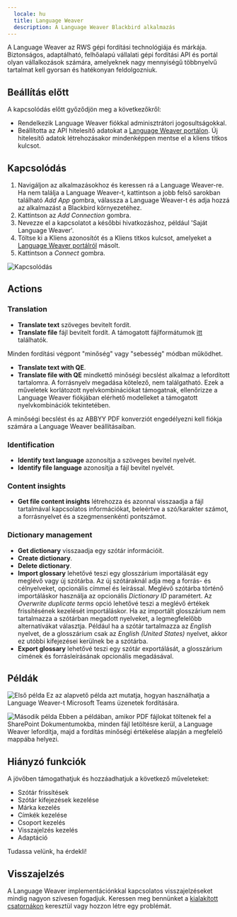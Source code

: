 ```yaml
---
  locale: hu
  title: Language Weaver
  description: A Language Weaver Blackbird alkalmazás
---
```


<LinkCard title="Megtekintés a Githubon" target="_blank" href="https://github.com/bb-io/LanguageWeaver" icon="github" />

A Language Weaver az RWS gépi fordítási technológiája és márkája. Biztonságos, adaptálható, felhőalapú vállalati gépi fordítási API és portál olyan vállalkozások számára, amelyeknek nagy mennyiségű többnyelvű tartalmat kell gyorsan és hatékonyan feldolgozniuk.

## Beállítás előtt

A kapcsolódás előtt győződjön meg a következőkről:

- Rendelkezik Language Weaver fiókkal adminisztrátori jogosultságokkal.
- Beállította az API hitelesítő adatokat a [Language Weaver portálon](https://portal.languageweaver.com/settings/api-credentials). Új hitelesítő adatok létrehozásakor mindenképpen mentse el a kliens titkos kulcsot.

## Kapcsolódás

1. Navigáljon az alkalmazásokhoz és keressen rá a Language Weaver-re. Ha nem találja a Language Weaver-t, kattintson a jobb felső sarokban található _Add App_ gombra, válassza a Language Weaver-t és adja hozzá az alkalmazást a Blackbird környezetéhez.
2. Kattintson az _Add Connection_ gombra.
3. Nevezze el a kapcsolatot a későbbi hivatkozáshoz, például 'Saját Language Weaver'.
4. Töltse ki a Kliens azonosítót és a Kliens titkos kulcsot, amelyeket a [Language Weaver portálról](https://portal.languageweaver.com/settings/api-credentials) másolt.
5. Kattintson a _Connect_ gombra.

![Kapcsolódás](https://raw.githubusercontent.com/bb-io/LanguageWeaver/main/image/README/1697473360187.png)

## Actions

### Translation

- **Translate text** szöveges bevitelt fordít.
- **Translate file** fájl bevitelt fordít. A támogatott fájlformátumok [itt](https://developers.languageweaver.com/api/lw/common/input-formats.html) találhatók.

Minden fordítási végpont "minőség" vagy "sebesség" módban működhet.

- **Translate text with QE**.
- **Translate file with QE** mindkettő minőségi becslést alkalmaz a lefordított tartalomra. A forrásnyelv megadása kötelező, nem találgatható. Ezek a műveletek korlátozott nyelvkombinációkat támogatnak, ellenőrizze a Language Weaver fiókjában elérhető modelleket a támogatott nyelvkombinációk tekintetében.

A minőségi becslést és az ABBYY PDF konverziót engedélyezni kell fiókja számára a Language Weaver beállításaiban.

### Identification

- **Identify text language** azonosítja a szöveges bevitel nyelvét.
- **Identify file language** azonosítja a fájl bevitel nyelvét.

### Content insights

- **Get file content insights** létrehozza és azonnal visszaadja a fájl tartalmával kapcsolatos információkat, beleértve a szó/karakter számot, a forrásnyelvet és a szegmensenkénti pontszámot.

### Dictionary management

- **Get dictionary** visszaadja egy szótár információit.
- **Create dictionary**.
- **Delete dictionary**.
- **Import glossary** lehetővé teszi egy glosszárium importálását egy meglévő vagy új szótárba. Az új szótáraknál adja meg a forrás- és célnyelveket, opcionális címmel és leírással. Meglévő szótárba történő importáláskor használja az opcionális _Dictionary ID_ paramétert. Az _Overwrite duplicate terms_ opció lehetővé teszi a meglévő értékek frissítésének kezelését importáláskor. Ha az importált glosszárium nem tartalmazza a szótárban megadott nyelveket, a legmegfelelőbb alternatívákat választja. Például ha a szótár tartalmazza az _English_ nyelvet, de a glosszárium csak az _English (United States)_ nyelvet, akkor ez utóbbi kifejezései kerülnek be a szótárba.
- **Export glossary** lehetővé teszi egy szótár exportálását, a glosszárium címének és forrásleírásának opcionális megadásával.

## Példák

![Első példa](https://raw.githubusercontent.com/bb-io/LanguageWeaver/main/image/README/1697474172103.png)
Ez az alapvető példa azt mutatja, hogyan használhatja a Language Weaver-t Microsoft Teams üzenetek fordítására.

![Második példa](https://raw.githubusercontent.com/bb-io/LanguageWeaver/main/image/README/Example2.png)
Ebben a példában, amikor PDF fájlokat töltenek fel a SharePoint Dokumentumokba, minden fájl letöltésre kerül, a Language Weaver lefordítja, majd a fordítás minőségi értékelése alapján a megfelelő mappába helyezi.

## Hiányzó funkciók

A jövőben támogathatjuk és hozzáadhatjuk a következő műveleteket:

- Szótár frissítések
- Szótár kifejezések kezelése
- Márka kezelés
- Címkék kezelése
- Csoport kezelés
- Visszajelzés kezelés
- Adaptáció

Tudassa velünk, ha érdekli!

## Visszajelzés

A Language Weaver implementációnkkal kapcsolatos visszajelzéseket mindig nagyon szívesen fogadjuk. Keressen meg bennünket a [kialakított csatornákon](https://www.blackbird.io/) keresztül vagy hozzon létre egy problémát.